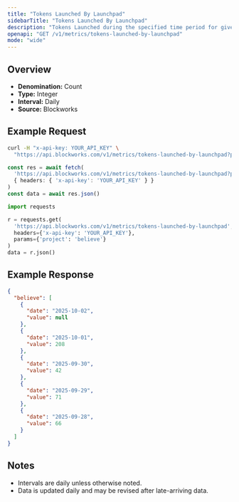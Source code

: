 ```yaml
---
title: "Tokens Launched By Launchpad"
sidebarTitle: "Tokens Launched By Launchpad"
description: "Tokens Launched during the specified time period for given launchpad."
openapi: "GET /v1/metrics/tokens-launched-by-launchpad"
mode: "wide"
---
```


## Overview

- **Denomination:** Count
- **Type:** Integer
- **Interval:** Daily
- **Source:** Blockworks

## Example Request

<CodeGroup>

```bash cURL
curl -H "x-api-key: YOUR_API_KEY" \
  "https://api.blockworks.com/v1/metrics/tokens-launched-by-launchpad?project=believe"
```

```typescript TypeScript
const res = await fetch(
  'https://api.blockworks.com/v1/metrics/tokens-launched-by-launchpad?project=believe',
  { headers: { 'x-api-key': 'YOUR_API_KEY' } }
)
const data = await res.json()
```

```python Python
import requests

r = requests.get(
  'https://api.blockworks.com/v1/metrics/tokens-launched-by-launchpad',
  headers={'x-api-key': 'YOUR_API_KEY'},
  params={'project': 'believe'}
)
data = r.json()
```

</CodeGroup>

## Example Response

```json
{
  "believe": [
    {
      "date": "2025-10-02",
      "value": null
    },
    {
      "date": "2025-10-01",
      "value": 208
    },
    {
      "date": "2025-09-30",
      "value": 42
    },
    {
      "date": "2025-09-29",
      "value": 71
    },
    {
      "date": "2025-09-28",
      "value": 66
    }
  ]
}
```

## Notes
- Intervals are daily unless otherwise noted.
- Data is updated daily and may be revised after late-arriving data.